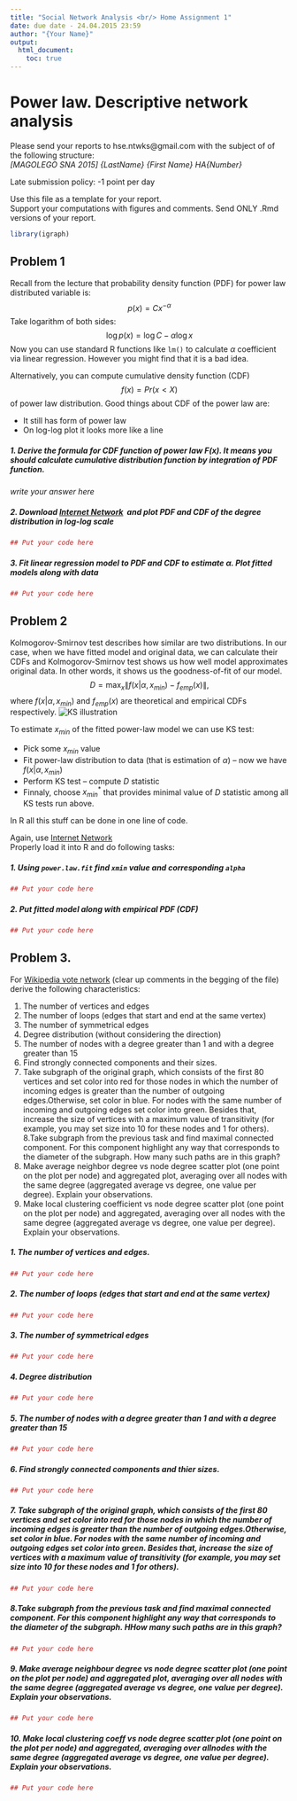 ```yaml
---
title: "Social Network Analysis <br/> Home Assignment 1"
date: due date - 24.04.2015 23:59
author: "{Your Name}"
output:
  html_document:
    toc: true 
---
```

# Power law. Descriptive network analysis
Please send your reports to hse.ntwks@gmail.com with the subject of of the following structure:<br/>
*[MAGOLEGO SNA 2015] {LastName} {First Name} HA{Number}*

Late submission policy: -1 point per day

Use this file as a template for your report.\
Support your computations with figures and comments. Send ONLY .Rmd versions of your report.

```r
library(igraph)
```

## Problem 1

Recall from the lecture that probability density function (PDF) for power law distributed variable is: $$p(x) = Cx^{-\alpha}$$
Take logarithm of both sides: $$\log{p(x)} = \log{C} - \alpha \log{x}$$
Now you can use standard R functions like `lm()` to calculate $\alpha$ coefficient via linear regression. However you might find that it is a bad idea. 

Alternatively, you can compute cumulative density function (CDF) $$f(x) = Pr(x < X)$$ of power law distribution. Good things about CDF of the power law are:

* It still has form of power law
* On log-log plot it looks more like a line

##### 1. Derive the formula for CDF function of power law $F(x)$. It means you should calculate cumulative distribution function by integration of PDF function.

*write your answer here*

##### 2. Download  [Internet Network](https://sites.google.com/site/cxnets/research222) \ and plot PDF and CDF of the degree distribution in log-log scale
```r
## Put your code here

```

##### 3. Fit linear regression model to PDF and CDF to estimate $\alpha$. Plot fitted models along with data
```r
## Put your code here

```

## Problem 2

Kolmogorov-Smirnov test describes how similar are two distributions. In our case, when we have fitted model and original data, we can calculate their CDFs and Kolmogorov-Smirnov test shows us how well model approximates original data. In other words, it shows us the goodness-of-fit of our model. $$D = \max_{x} \|f(x|\alpha,x_{min}) - f_{emp}(x)\|\text{,}$$ where $f(x|\alpha,x_{min})$ and $f_{emp}(x)$ are theoretical and empirical CDFs respectively.
![KS illustration](http://de.mathworks.com/help/releases/R2015a/stats/kstest_plot3.png)

To estimate $x_{min}$ of the fitted power-law model we can use KS test: 

* Pick some $x_{min}$ value
* Fit power-law distribution to data (that is estimation of $\alpha$) -- now we have $f(x|\alpha,x_{min})$
* Perform KS test -- compute $D$ statistic
* Finnaly, choose $x_{min}^*$ that provides minimal value of $D$ statistic among all KS tests run above. 

In R all this stuff can be done in one line of code.

Again, use [Internet Network](https://sites.google.com/site/cxnets/research222) \
Properly load it into R and do following tasks:

##### 1. Using `power.law.fit` find `xmin` value and corresponding `alpha`
```r
## Put your code here

```
##### 2. Put fitted model along with empirical PDF (CDF)
```r
## Put your code here

```

## Problem 3.
For [Wikipedia vote network](http://snap.stanford.edu/data/wiki-Vote.html) (clear up comments in the begging of the file) derive the following characteristics:\

1. The number of vertices and edges\
2. The number of loops (edges that start and end at the same vertex)\
3. The number of symmetrical edges\
4. Degree distribution (without considering the direction)\
5. The number of nodes with a degree greater than 1 and with a degree greater than 15\
6. Find strongly connected components and their sizes.\
7. Take subgraph of the original graph, which consists of the first 80 vertices and set color into red for those nodes in which the number of incoming edges is greater than the number of outgoing edges.Otherwise, set color in blue. For nodes with the same number of incoming and outgoing edges set color into green. Besides that, increase the size of vertices with a maximum value of transitivity (for example, you may set size into 10 for these nodes and 1 for others). \
8.Take subgraph from the previous task and find maximal connected component. For this component highlight any way that corresponds to the diameter of the subgraph. How many such paths are in this graph? \
9. Make average neighbor degree vs node degree scatter plot (one point on the plot per node) and aggregated plot, averaging over all nodes with the same degree (aggregated average vs degree, one value per degree). Explain your observations. \
10. Make  local clustering coefficient vs node degree scatter plot (one point on the plot per node) and aggregated, averaging over all nodes with the same degree (aggregated average vs degree, one value per degree). Explain your observations.

##### 1. The number of vertices and edges.
```r
## Put your code here

```

##### 2. The number of loops (edges that start and end at the same vertex)
```r
## Put your code here

```
##### 3. The number of symmetrical edges
```r
## Put your code here

```
##### 4. Degree distribution
```r
## Put your code here

```

##### 5. The number of nodes with a degree greater than 1 and with a degree greater than 15
```r
## Put your code here

```

##### 6. Find strongly connected components and thier sizes.
```r
## Put your code here

```

##### 7. Take subgraph of the original graph, which consists of the first 80 vertices and set color into red for those nodes in which the number of incoming edges is greater than the number of outgoing edges.Otherwise, set color in blue. For nodes with the same number of incoming and outgoing edges set color into green. Besides that, increase the size of vertices with a maximum value of transitivity (for example, you may set size into 10 for these nodes and 1 for others). \
```r
## Put your code here

```

##### 8.Take subgraph from the previous task and find maximal connected component. For this component highlight any way that corresponds to the diameter of the subgraph. HHow many such paths are in this graph?\
```r
## Put your code here

```

##### 9. Make average neighbour degree vs node degree scatter plot (one point on the plot per node) and aggregated plot, averaging over all nodes with the same degree (aggregated average vs degree, one value per degree). Explain your observations. \
```r
## Put your code here

```

##### 10. Make  local clustering coeff vs node degree scatter plot (one point on the plot per node) and aggregated, averaging over allnodes with the same degree (aggregated average vs degree, one value per degree). Explain your observations.
```r
## Put your code here

```